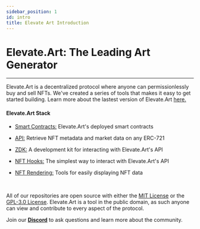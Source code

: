 ```yaml
---
sidebar_position: 1
id: intro
title: Elevate Art Introduction
---
```


# Elevate.Art: The Leading Art Generator

---

Elevate.Art is a decentralized protocol where anyone can permissionlessly buy and sell NFTs.
We've created a series of tools that makes it easy to get started building. Learn more about the lastest version of Elevate.Art [here.](../docs/v3-overview)

#### Elevate.Art Stack

- [Smart Contracts:](../docs/smart-contracts/Elevate.Art-v3) Elevate.Art's deployed smart contracts 

- [API:](../docs/Elevate.Art-api/intro) Retrieve NFT metadata and market data on any ERC-721

- [ZDK:](../docs/Elevate.Art-api/zdk) A development kit for interacting with Elevate.Art's API 

- [NFT Hooks:](../docs/developer-tools/nft-hooks/intro) The simplest way to interact with Elevate.Art's API 

- [NFT Rendering:](../docs/developer-tools/nft-rendering/introduction) Tools for easily displaying NFT data



<br />

All of our repositories are open source with either the [MIT License](https://opensource.org/licenses/MIT) or the [GPL-3.0 License](https://www.gnu.org/licenses/gpl-3.0.en.html).
Elevate.Art is a tool in the public domain, as such anyone can view and contribute to every aspect of the protocol.

Join our [**Discord**](https://Elevate.Art.community/) to ask questions and learn more about the community.
